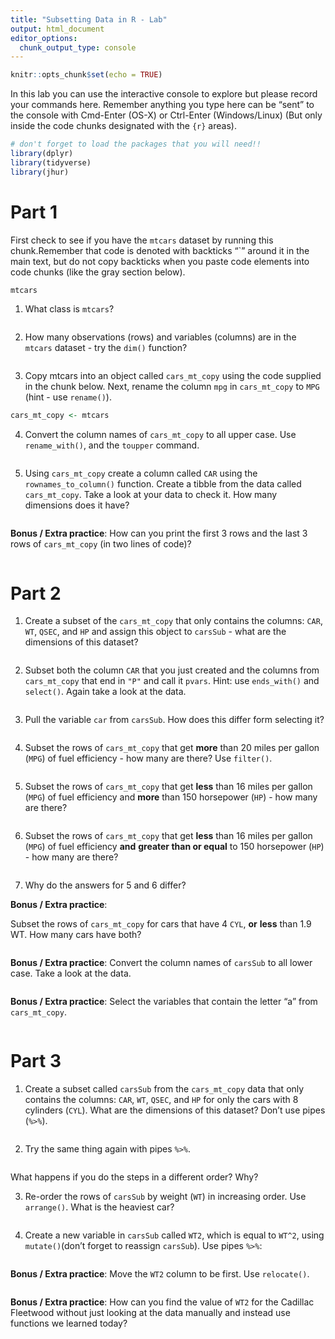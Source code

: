 ```yaml
---
title: "Subsetting Data in R - Lab"
output: html_document
editor_options: 
  chunk_output_type: console
---
```


```r
knitr::opts_chunk$set(echo = TRUE)
```

In this lab you can use the interactive console to explore but please record your commands here.  Remember anything you type here can be "sent" to the console with Cmd-Enter (OS-X) or Ctrl-Enter (Windows/Linux) (But only inside the code chunks designated with the ```{r}``` areas).

```r
# don't forget to load the packages that you will need!!
library(dplyr)
library(tidyverse)
library(jhur)
```

# Part 1

First check to see if you have the `mtcars` dataset by running this chunk.Remember that code is denoted with backticks "`" around it in the main text, but do not copy backticks when you paste code elements into code chunks (like the gray section below). 

```r
mtcars
```


1. What class is `mtcars`?

```r

```

2. How many observations (rows) and variables (columns) are in the `mtcars` dataset - try the `dim()` function?

```r

```

3. Copy mtcars into an object called `cars_mt_copy` using the code supplied in the chunk below. Next, rename the column `mpg` in `cars_mt_copy` to `MPG` (hint - use `rename()`).

```r
cars_mt_copy <- mtcars

```

4. Convert the column names of `cars_mt_copy` to all upper case. Use `rename_with()`, and the `toupper` command.

```r

```


5. Using `cars_mt_copy` create a column called `CAR` using the `rownames_to_column()` function. Create a tibble from the data called `cars_mt_copy`.  Take a look at your data to check it. How many dimensions does it have?

```r

```

**Bonus / Extra practice**: How can you print the first 3 rows and the last 3 rows of `cars_mt_copy` (in two lines of code)?

```r

```


# Part 2

1. Create a subset of the `cars_mt_copy` that only contains the columns: `CAR`, `WT`, `QSEC`, and `HP` and assign this object to `carsSub` - what are the dimensions of this dataset?

```r


```


2. Subset both the column `CAR` that you just created and the columns from `cars_mt_copy` that end in `"P"` and call it `pvars`. Hint: use `ends_with()` and `select()`. Again take a look at the data.

```r

```

3. Pull the variable `car` from `carsSub`. How does this differ form selecting it?

```r

```

4. Subset the rows of `cars_mt_copy` that get **more** than 20 miles per gallon (`MPG`) of fuel efficiency - how many are there? Use `filter()`.

```r

```



5. Subset the rows of `cars_mt_copy` that get **less** than 16 miles per gallon (`MPG`) of fuel efficiency and **more** than 150 horsepower (`HP`) - how many are there?

```r

```


6. Subset the rows of `cars_mt_copy` that get **less** than 16 miles per gallon (`MPG`) of fuel efficiency **and** **greater than or equal** to 150 horsepower (`HP`) - how many are there?

```r

```

7. Why do the answers for 5 and 6 differ?


**Bonus / Extra practice**:

Subset the rows of `cars_mt_copy` for cars that have 4 `CYL`,  **or** **less** than 1.9 WT.
How many cars have both?

```r

```

**Bonus / Extra practice**: Convert the column names of `carsSub` to all lower case. Take a look at the data.

```r

```



**Bonus / Extra practice**: Select the variables that contain the letter "a" from `cars_mt_copy`.

```r

```

# Part 3

1. Create a subset called `carsSub` from the `cars_mt_copy` data that only contains the columns:
`CAR`,	`WT`, `QSEC`, and `HP` for only the cars with 8 cylinders (`CYL`).
	What are the dimensions of this dataset? Don't use pipes (`%>%`).

```r

```

2. Try the same thing again with pipes `%>%`.

```r

```

What happens if you do the steps in a different order? Why?


3. Re-order the rows of `carsSub` by weight (`WT`) in increasing order. Use `arrange()`. What is the heaviest car?

```r

```


4. Create a new variable in `carsSub` called `WT2`, which  is equal to `WT^2`, using `mutate()`(don't forget to reassign `carsSub`). Use pipes `%>%`:

```r

```


**Bonus / Extra practice**: Move the `WT2` column to be first. Use `relocate()`.

```r

```


**Bonus / Extra practice**: How can you find the value of `WT2` for the Cadillac Fleetwood without just looking at the data manually and instead use functions we learned today?

```r

```

